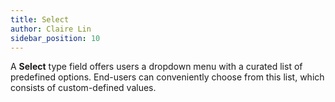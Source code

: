 ```yaml
---
title: Select
author: Claire Lin
sidebar_position: 10
---
```


A **Select** type field offers users a dropdown menu with a curated list of predefined options. End-users can conveniently choose from this list, which consists of custom-defined values.
